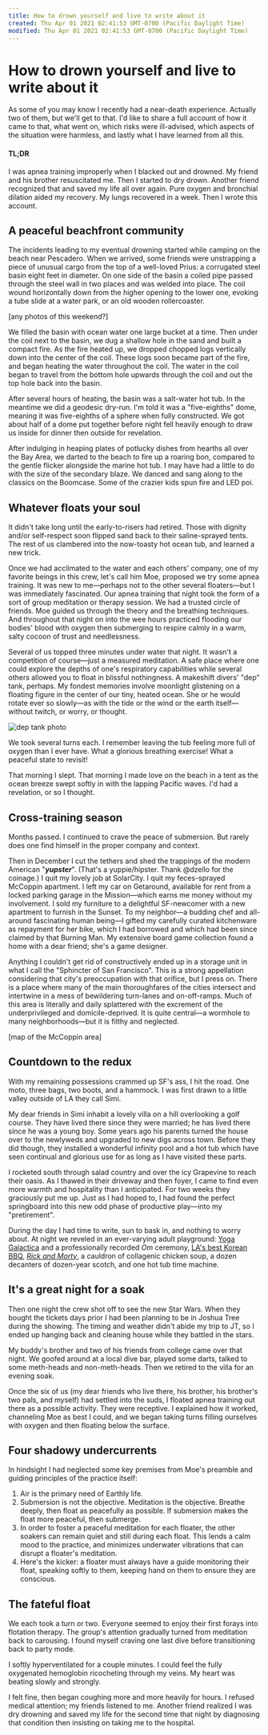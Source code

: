 ```yaml
---
title: How to drown yourself and live to write about it
created: Thu Apr 01 2021 02:41:53 GMT-0700 (Pacific Daylight Time)
modified: Thu Apr 01 2021 02:41:53 GMT-0700 (Pacific Daylight Time)
---
```

# How to drown yourself and live to write about it

As some of you may know I recently had a near-death experience. Actually two of them, but we'll get to that. I'd like to share a full account of how it came to that, what went on, which risks were ill-advised, which aspects of the situation were harmless, and lastly what I have learned from all this.

#### TL;DR
I was apnea training improperly when I blacked out and drowned. My friend and his brother resuscitated me. Then I started to dry drown. Another friend recognized that and saved my life all over again. Pure oxygen and bronchial dilation aided my recovery. My lungs recovered in a week. Then I wrote this account.

## A peaceful beachfront community

The incidents leading to my eventual drowning started while camping on the beach near Pescadero. When we arrived, some friends were unstrapping a piece of unusual cargo from the top of a well-loved Prius: a corrugated steel basin eight feet in diameter. On one side of the basin a coiled pipe passed through the steel wall in two places and was welded into place. The coil wound horizontally down from the higher opening to the lower one, evoking a tube slide at a water park, or an old wooden rollercoaster.

[any photos of this weekend?]

We filled the basin with ocean water one large bucket at a time. Then under the coil next to the basin, we dug a shallow hole in the sand and built a compact fire. As the fire heated up, we dropped chopped logs vertically down into the center of the coil. These logs soon became part of the fire, and began heating the water throughout the coil. The water in the coil began to travel from the bottom hole upwards through the coil and out the top hole back into the basin.

After several hours of heating, the basin was a salt-water hot tub. In the meantime we did a geodesic dry-run. I'm told it was a "five-eighths" dome, meaning it was five-eighths of a sphere when fully constructed. We got about half of a dome put together before night fell heavily enough to draw us inside for dinner then outside for revelation.

After indulging in heaping plates of potlucky dishes from hearths all over the Bay Area, we darted to the beach to fire up a roaring bon, compared to the gentle flicker alongside the marine hot tub. I may have had a little to do with the size of the secondary blaze. We danced and sang along to the classics on the Boomcase. Some of the crazier kids spun fire and LED poi.

## Whatever floats your soul

It didn't take long until the early-to-risers had retired. Those with dignity and/or self-respect soon flipped sand back to their saline-sprayed tents. The rest of us clambered into the now-toasty hot ocean tub, and learned a new trick.

Once we had acclimated to the water and each others' company, one of my favorite beings in this crew, let's call him Moe, proposed we try some apnea training. It was new to me—perhaps not to the other several floaters—but I was immediately fascinated. Our apnea training that night took the form of a sort of group meditation or therapy session. We had a trusted circle of friends. Moe guided us through the theory and the breathing techniques. And throughout that night on into the wee hours practiced flooding our bodies' blood with oxygen then submerging to respire calmly in a warm, salty cocoon of trust and needlessness.

Several of us topped three minutes under water that night. It wasn't a competition of course—just a measured meditation. A safe place where one could explore the depths of one's respiratory capabilities while several others allowed you to float in blissful nothingness. A makeshift divers' "dep" tank, perhaps. My fondest memories involve moonlight glistening on a floating figure in the center of our tiny, heated ocean. She or he would rotate ever so slowly—as with the tide or the wind or the earth itself—without twitch, or worry, or thought.

![dep tank photo]()

We took several turns each. I remember leaving the tub feeling more full of oxygen than I ever have. What a glorious breathing exercise! What a peaceful state to revisit!

That morning I slept. That morning I made love on the beach in a tent as the ocean breeze swept softly in with the lapping Pacific waves. I'd had a revelation, or so I thought.

## Cross-training season

Months passed. I continued to crave the peace of submersion. But rarely does one find himself in the proper company and context.

Then in December I cut the tethers and shed the trappings of the modern American "***yupster***". (That's a yuppie/hipster. Thank @dzello for the coinage.) I quit my lovely job at SolarCity. I quit my feces-sprayed McCoppin apartment. I left my car on Getaround, available for rent from a locked parking garage in the Mission—which earns me money without my involvement. I sold my furniture to a delightful SF-newcomer with a new apartment to furnish in the Sunset. To my neighbor—a budding chef and all-around fascinating human being—I gifted my carefully curated kitchenware as repayment for her bike, which I had borrowed and which had been since claimed by that Burning Man. My extensive board game collection found a home with a dear friend; she's a game designer.

Anything I couldn't get rid of constructively ended up in a storage unit in what I call the "Sphincter of San Francisco". This is a strong appellation considering that city's preoccupation with that orifice, but I press on. There is a place where many of the main thoroughfares of the cities intersect and intertwine in a mess of bewildering turn-lanes and on-off-ramps. Much of this area is literally and daily splattered with the excrement of the underprivileged and domicile-deprived. It is quite central—a wormhole to many neighborhoods—but it is filthy and neglected.

[map of the McCoppin area]

## Countdown to the redux

With my remaining possessions crammed up SF's ass, I hit the road. One moto, three bags, two boots, and a hammock. I was first drawn to a little valley outside of LA they call Simi.

My dear friends in Simi inhabit a lovely villa on a hill overlooking a golf course. They have lived there since they were married; he has lived there since he was a young boy. Some years ago his parents turned the house over to the newlyweds and upgraded to new digs across town. Before they did though, they installed a wonderful infinity pool and a hot tub which have seen continual and glorious use for as long as I have visited these parts.

I rocketed south through salad country and over the icy Grapevine to reach their oasis. As I thawed in their driveway and then foyer, I came to find even more warmth and hospitality than I anticipated. For two weeks they graciously put me up. Just as I had hoped to, I had found the perfect springboard into this new odd phase of productive play—into my "pretirement".

During the day I had time to write, sun to bask in, and nothing to worry about. At night we reveled in an ever-varying adult playground: [Yoga Galactica](https://www.facebook.com/yogagalactica/) and a professionally recorded *Om* ceremony, [LA's best Korean BBQ](http://www.parksbbq.com/), [*Rick and Morty*](http://www.adultswim.com/videos/rick-and-morty/), a cauldron of collagenic chicken soup, a dozen decanters of dozen-year scotch, and one hot tub time machine.

## It's a great night for a soak

Then one night the crew shot off to see the new Star Wars. When they bought the tickets days prior I had been planning to be in Joshua Tree during the showing. The timing and weather didn't abide my trip to JT, so I ended up hanging back and cleaning house while they battled in the stars.

My buddy's brother and two of his friends from college came over that night. We goofed around at a local dive bar, played some darts, talked to some meth-heads and non-meth-heads. Then we retired to the villa for an evening soak.

Once the six of us (my dear friends who live there, his brother,  his brother's two pals, and myself) had settled into the suds, I floated apnea training out there as a possible activity. They were receptive. I explained how it worked, channeling Moe as best I could, and we began taking turns filling ourselves with oxygen and then floating below the surface.

## Four shadowy undercurrents

In hindsight I had neglected some key premises from Moe's preamble and guiding principles of the practice itself:

1. Air is the primary need of Earthly life.
2. Submersion is not the objective. Meditation is the objective. Breathe deeply, then float as peacefully as possible. If submersion makes the float more peaceful, then submerge.
3. In order to foster a peaceful meditation for each floater, the other soakers can remain quiet and still during each float. This lends a calm mood to the practice, and minimizes underwater vibrations that can disrupt a floater's meditation.
4. Here's the kicker: a floater must always have a guide monitoring their float, speaking softly to them, keeping hand on them to ensure they are conscious.

## The fateful float

We each took a turn or two. Everyone seemed to enjoy their first forays into flotation therapy. The group's attention gradually turned from meditation back to carousing. I found myself craving one last dive before transitioning back to party mode.

I softly hyperventilated for a couple minutes. I could feel the fully oxygenated hemoglobin ricocheting through my veins. My heart was beating slowly and strongly.

I felt fine, then began coughing more and more heavily for hours. I refused medical attention; my friends listened to me. Another friend realized I was dry drowning and saved my life for the second time that night by diagnosing that condition then insisting on taking me to the hospital.
